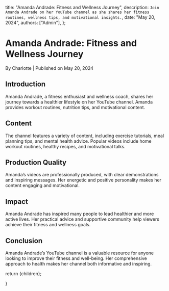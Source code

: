 
  title: "Amanda Andrade: Fitness and Wellness Journey",
  description: `Join Amanda Andrade on her YouTube channel as she shares her fitness routines, wellness tips, and motivational insights.`,
  date: "May 20, 2024",
  authors: ["Admin"],
};

<h1>Amanda Andrade: Fitness and Wellness Journey</h1>
<div className="text-sm text-gray-500 dark:text-gray-400">
  By Charlotte | Published on May 20, 2024
</div>

<section id="introduction">
  <h2>Introduction</h2>
  <span>
    Amanda Andrade, a fitness enthusiast and wellness coach, shares her journey
    towards a healthier lifestyle on her YouTube channel. Amanda provides
    workout routines, nutrition tips, and motivational content.
  </span>
</section>

<section id="content">
  <h2>Content</h2>
  <span>
    The channel features a variety of content, including exercise tutorials,
    meal planning tips, and mental health advice. Popular videos include home
    workout routines, healthy recipes, and motivational talks.
  </span>
</section>

<section id="production-quality">
  <h2>Production Quality</h2>
  <span>
    Amanda’s videos are professionally produced, with clear demonstrations and
    inspiring messages. Her energetic and positive personality makes her content
    engaging and motivational.
  </span>
</section>

<section id="impact">
  <h2>Impact</h2>
  <span>
    Amanda Andrade has inspired many people to lead healthier and more active
    lives. Her practical advice and supportive community help viewers achieve
    their fitness and wellness goals.
  </span>
</section>

<section id="conclusion">
  <h2>Conclusion</h2>
  <span>
    Amanda Andrade’s YouTube channel is a valuable resource for anyone looking
    to improve their fitness and well-being. Her comprehensive approach to
    health makes her channel both informative and inspiring.
  </span>
</section>

  return <MdxLayout>{children}</MdxLayout>;

}
